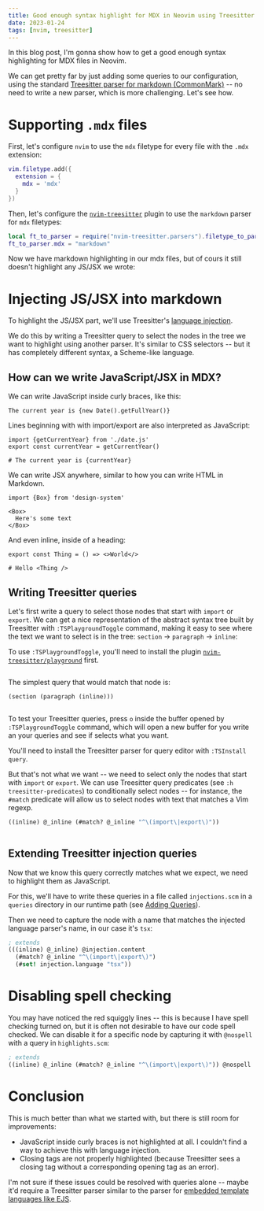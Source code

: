 ```yaml
---
title: Good enough syntax highlight for MDX in Neovim using Treesitter
date: 2023-01-24
tags: [nvim, treesitter]
---
```




In this blog post, I'm gonna show how to get a good enough syntax highlighting
for MDX files in Neovim.

We can get pretty far by just adding some queries to our configuration, using
the standard [Treesitter parser for markdown
(CommonMark)](https://github.com/MDeiml/tree-sitter-markdown) -- no need to
write a new parser, which is more challenging. Let's see how.

# Supporting `.mdx` files

First, let's configure `nvim` to use the `mdx` filetype for every file with the
`.mdx` extension:

```lua title="~/.config/nvim/filetype.lua"
vim.filetype.add({
  extension = {
    mdx = 'mdx'
  }
})
```

Then, let's configure the
[`nvim-treesitter`](https://github.com/nvim-treesitter/nvim-treesitter/) plugin
to use the `markdown` parser for `mdx` filetypes:

```lua
local ft_to_parser = require("nvim-treesitter.parsers").filetype_to_parsername
ft_to_parser.mdx = "markdown"
```

Now we have markdown highlighting in our mdx files, but of cours it still
doesn't highlight any JS/JSX we wrote:

<ReactCompareSlider client:load>
  <ReactCompareSliderImage slot="itemOne" src={InitialHighlighting} alt="There is no syntax highlight of MDX files in Neovim out of the box" />
  <ReactCompareSliderImage slot="itemTwo" src={MarkdownHighlighting} alt="After configuring Treesitter to use Markdown highlight for MDX files" />
</ReactCompareSlider>

# Injecting JS/JSX into markdown

To highlight the JS/JSX part, we'll use Treesitter's [language
injection](https://tree-sitter.github.io/tree-sitter/syntax-highlighting#language-injection).

We do this by writing a Treesitter query to select the nodes in the tree we
want to highlight using another parser. It's similar to CSS selectors -- but it
has completely different syntax, a Scheme-like language.

## How can we write JavaScript/JSX in MDX?

We can write JavaScript inside curly braces, like this:

```mdx
The current year is {new Date().getFullYear()}
```

Lines beginning with with import/export are also interpreted as JavaScript:

```mdx
import {getCurrentYear} from './date.js'
export const currentYear = getCurrentYear()

# The current year is {currentYear}
```

We can write JSX anywhere, similar to how you can write HTML in Markdown.

```mdx
import {Box} from 'design-system'

<Box>
  Here's some text
</Box>
```

And even inline, inside of a heading:

```mdx
export const Thing = () => <>World</>

# Hello <Thing />
```

## Writing Treesitter queries

Let's first write a query to select those nodes that start with `import` or
`export`. We can get a nice representation of the abstract syntax tree built by
Treesitter with `:TSPlaygroundToggle` command, making it easy to see where the
text we want to select is in the tree: `section` -> `paragraph` -> `inline`:

<Note>

To use `:TSPlaygroundToggle`, you'll need to install the plugin
[`nvim-treesitter/playground`](https://github.com/nvim-treesitter/playground)
first.

</Note>

<Image src={TSPlaygroundToggle} alt="" />

The simplest query that would match that node is:

```scheme
(section (paragraph (inline)))
```

<Image src={SimpleQuery} alt="" />

<Note>

To test your Treesitter queries, press `o` inside the buffer opened by
`:TSPlaygroundToggle` command, which will open a new buffer for you write an
your queries and see if selects what you want.

You'll need to install the Treesitter parser for query editor with `:TSInstall
query`.

</Note>

But that's not what we want -- we need to select only the nodes that start with
`import` or `export`. We can use Treesitter query predicates (see `:h
treesitter-predicates`) to conditionally select nodes -- for instance, the
`#match` predicate will allow us to select nodes with text that matches a Vim
regexp.

```scheme
((inline) @_inline (#match? @_inline "^\(import\|export\)"))
```

<Image src={ConditionalQuery} alt="" />

## Extending Treesitter injection queries

Now that we know this query correctly matches what we expect, we need to
highlight them as JavaScript.

For this, we'll have to write these queries in a file called `injections.scm`
in a `queries` directory in our runtime path (see [Adding
Queries](https://github.com/nvim-treesitter/nvim-treesitter/#adding-queries)).

Then we need to capture the node with a name that matches the injected language
parser's name, in our case it's `tsx`:

```scheme title="~/.config/nvim/after/queries/markdown/injections.scm"
; extends
(((inline) @_inline) @injection.content
  (#match? @_inline "^\(import\|export\)")
  (#set! injection.language "tsx"))
```

<ReactCompareSlider client:load>
  <ReactCompareSliderImage slot="itemOne" src={MarkdownHighlighting} alt="" />
  <ReactCompareSliderImage slot="itemTwo" src={JavascriptHighlighting} alt="" />
</ReactCompareSlider>

# Disabling spell checking

You may have noticed the red squiggly lines -- this is because I have spell
checking turned on, but it is often not desirable to have our code spell
checked. We can disable it for a specific node by capturing it with `@nospell`
with a query in `highlights.scm`:

```scheme title="~/.config/nvim/after/queries/markdown/highlights.scm"
; extends
((inline) @_inline (#match? @_inline "^\(import\|export\)")) @nospell
```

<ReactCompareSlider client:load>
  <ReactCompareSliderImage slot="itemOne" src={JavascriptHighlighting} alt="" />
  <ReactCompareSliderImage slot="itemTwo" src={NospellHighlighting} alt="" />
</ReactCompareSlider>

# Conclusion

This is much better than what we started with, but there is still room for
improvements:

- JavaScript inside curly braces is not highlighted at all. I couldn't find a
  way to achieve this with language injection.
- Closing tags are not properly highlighted (because Treesitter sees a closing
  tag without a corresponding opening tag as an error).

I'm not sure if these issues could be resolved with queries alone -- maybe it'd
require a Treesitter parser similar to the parser for [embedded template
languages like
EJS](https://github.com/tree-sitter/tree-sitter-embedded-template).
